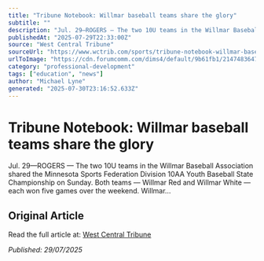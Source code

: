 ```yaml
---
title: "Tribune Notebook: Willmar baseball teams share the glory"
subtitle: ""
description: "Jul. 29—ROGERS — The two 10U teams in the Willmar Baseball Association shared the Minnesota Sports Federation Division 10AA Youth Baseball State Championship on Sunday. Both teams — Willmar Red and Willmar White — each won five games over the weekend. Willmar…"
publishedAt: "2025-07-29T22:33:00Z"
source: "West Central Tribune"
sourceUrl: "https://www.wctrib.com/sports/tribune-notebook-willmar-baseball-teams-share-the-glory"
urlToImage: "https://cdn.forumcomm.com/dims4/default/9b61fb1/2147483647/strip/true/crop/1880x1410+0+0/resize/1421x1066!/quality/90/?url=https%3A%2F%2Fforum-communications-production-web.s3.us-west-2.amazonaws.com%2Fbrightspot%2F4f%2Ffc%2F4f763b464215b0f4d7de3ab9c1b1%2Fimage002.jpg"
category: "professional-development"
tags: ["education", "news"]
author: "Michael Lyne"
generated: "2025-07-30T23:16:52.633Z"
---
```


# Tribune Notebook: Willmar baseball teams share the glory



Jul. 29—ROGERS — The two 10U teams in the Willmar Baseball Association shared the Minnesota Sports Federation Division 10AA Youth Baseball State Championship on Sunday. Both teams — Willmar Red and Willmar White — each won five games over the weekend. Willmar…

## Original Article

Read the full article at: [West Central Tribune](https://www.wctrib.com/sports/tribune-notebook-willmar-baseball-teams-share-the-glory)

*Published: 29/07/2025*
